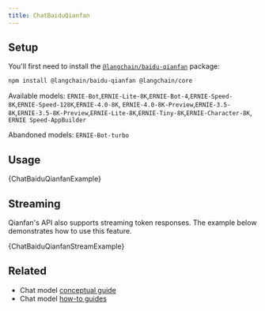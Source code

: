 ```yaml
---
title: ChatBaiduQianfan
---
```


## Setup

You'll first need to install the [`@langchain/baidu-qianfan`](https://www.npmjs.com/package/@langchain/baidu-qianfan) package:


<IntegrationInstallTooltip/>

```bash npm2yarn
npm install @langchain/baidu-qianfan @langchain/core
```

Available models: `ERNIE-Bot`,`ERNIE-Lite-8K`,`ERNIE-Bot-4`,`ERNIE-Speed-8K`,`ERNIE-Speed-128K`,`ERNIE-4.0-8K`,
`ERNIE-4.0-8K-Preview`,`ERNIE-3.5-8K`,`ERNIE-3.5-8K-Preview`,`ERNIE-Lite-8K`,`ERNIE-Tiny-8K`,`ERNIE-Character-8K`,
`ERNIE Speed-AppBuilder`

Abandoned models: `ERNIE-Bot-turbo`

## Usage


<CodeBlock language="typescript">{ChatBaiduQianfanExample}</CodeBlock>

## Streaming

Qianfan's API also supports streaming token responses. The example below demonstrates how to use this feature.


<CodeBlock language="typescript">{ChatBaiduQianfanStreamExample}</CodeBlock>

## Related

- Chat model [conceptual guide](/oss/concepts/chat_models)
- Chat model [how-to guides](/oss/how-to/#chat-models)
